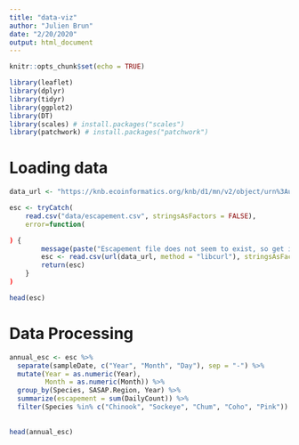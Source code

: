 ```yaml
---
title: "data-viz"
author: "Julien Brun"
date: "2/20/2020"
output: html_document
---
```


```r
knitr::opts_chunk$set(echo = TRUE)
```

```r
library(leaflet)
library(dplyr)
library(tidyr)
library(ggplot2)
library(DT)
library(scales) # install.packages("scales")
library(patchwork) # install.packages("patchwork")
```

# Loading data

```r
data_url <- "https://knb.ecoinformatics.org/knb/d1/mn/v2/object/urn%3Auuid%3Af119a05b-bbe7-4aea-93c6-85434dcb1c5e"

esc <- tryCatch(
    read.csv("data/escapement.csv", stringsAsFactors = FALSE),
    error=function(
```





```r
) {
        message(paste("Escapement file does not seem to exist, so get it from the KNB."))
        esc <- read.csv(url(data_url, method = "libcurl"), stringsAsFactors = FALSE)
        return(esc)
    }
)

head(esc)
```

# Data Processing

```r

annual_esc <- esc %>%
  separate(sampleDate, c("Year", "Month", "Day"), sep = "-") %>%
  mutate(Year = as.numeric(Year),
         Month = as.numeric(Month)) %>%
  group_by(Species, SASAP.Region, Year) %>%
  summarize(escapement = sum(DailyCount)) %>%
  filter(Species %in% c("Chinook", "Sockeye", "Chum", "Coho", "Pink"))
  
  
head(annual_esc)
```



